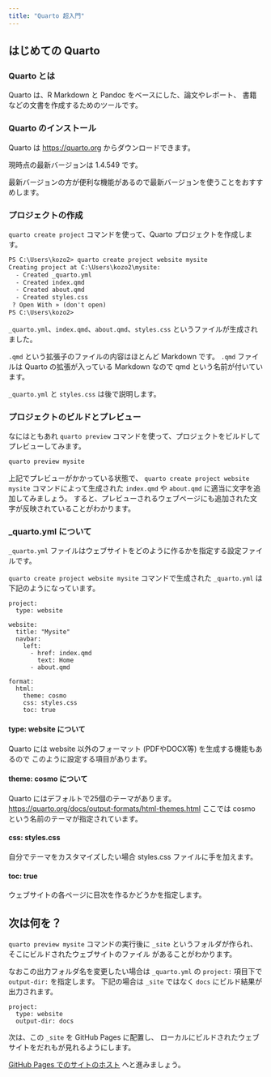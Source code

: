 ```yaml
---
title: "Quarto 超入門"
---
```


## はじめての Quarto

### Quarto とは

Quarto は、R Markdown と Pandoc をベースにした、論文やレポート、
書籍などの文書を作成するためのツールです。

### Quarto のインストール

Quarto は <https://quarto.org> からダウンロードできます。

現時点の最新バージョンは 1.4.549 です。

最新バージョンの方が便利な機能があるので最新バージョンを使うことをおすすめします。

### プロジェクトの作成

`quarto create project` コマンドを使って、Quarto プロジェクトを作成します。

```default
PS C:\Users\kozo2> quarto create project website mysite
Creating project at C:\Users\kozo2\mysite:
  - Created _quarto.yml
  - Created index.qmd
  - Created about.qmd
  - Created styles.css
 ? Open With » (don't open)
PS C:\Users\kozo2>
```

`_quarto.yml`、`index.qmd`、`about.qmd`、`styles.css`
というファイルが生成されました。

`.qmd` という拡張子のファイルの内容はほとんど Markdown です。
`.qmd` ファイルは Quarto の拡張が入っている Markdown なので
qmd という名前が付いています。

`_quarto.yml` と `styles.css` は後で説明します。

### プロジェクトのビルドとプレビュー

なにはともあれ
`quarto preview` コマンドを使って、プロジェクトをビルドしてプレビューしてみます。

```default
quarto preview mysite
```

上記でプレビューがかかっている状態で、
`quarto create project website mysite` コマンドによって生成された
`index.qmd` や `about.qmd` に適当に文字を追加してみましょう。
すると、プレビューされるウェブページにも追加された文字が反映されていることがわかります。

### _quarto.yml について

`_quarto.yml` ファイルはウェブサイトをどのように作るかを指定する設定ファイルです。

`quarto create project website mysite` コマンドで生成された `_quarto.yml` は
下記のようになっています。

```
project:
  type: website

website:
  title: "Mysite"
  navbar:
    left:
      - href: index.qmd
        text: Home
      - about.qmd

format:
  html:
    theme: cosmo
    css: styles.css
    toc: true
```

#### type: website について

Quarto には website 以外のフォーマット (PDFやDOCX等) を生成する機能もあるので
このように設定する項目があります。

#### theme: cosmo について

Quarto にはデフォルトで25個のテーマがあります。
<https://quarto.org/docs/output-formats/html-themes.html>
ここでは cosmo という名前のテーマが指定されています。

#### css: styles.css

自分でテーマをカスタマイズしたい場合 styles.css ファイルに手を加えます。

#### toc: true

ウェブサイトの各ページに目次を作るかどうかを指定します。

## 次は何を？

`quarto preview mysite` コマンドの実行後に
`_site` というフォルダが作られ、そこにビルドされたウェブサイトのファイル
があることがわかります。

なおこの出力フォルダ名を変更したい場合は `_quarto.yml` 
の `project:` 項目下で `output-dir:` を指定します。
下記の場合は `_site` ではなく `docs` にビルド結果が出力されます。

```
project:
  type: website
  output-dir: docs
```

次は、この `_site` を GitHub Pages に配置し、
ローカルにビルドされたウェブサイトをだれもが見れるようにします。

[GitHub Pages でのサイトのホスト](githubpages.html) へと進みましょう。
